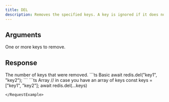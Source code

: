 ```yaml
---
title: DEL
description: Removes the specified keys. A key is ignored if it does not exist.
---
```



## Arguments

<ParamField body="keys" type="...string[]" required>
  One or more keys to remove.
</ParamField>

## Response

<ResponseField type="integer" required>
  The number of keys that were removed.
</ResponseField>

<RequestExample>
```ts Basic
await redis.del("key1", "key2");
```
```ts Array
// in case you have an array of keys
const keys = ["key1", "key2"];
await redis.del(...keys)

```
</RequestExample>
